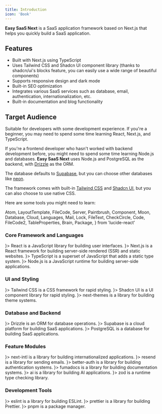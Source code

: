 ```yaml
---
title: Introduction
icon: 'Book'
---
```


**Easy SaaS Next** is a SaaS application framework based on Next.js that helps you quickly build a SaaS application.

## Features

- Built with Next.js using TypeScript
- Uses Tailwind CSS and Shadcn UI component library (thanks to shadcn/ui's blocks feature, you can easily use a wide range of beautiful components)
- Supports responsive design and dark mode
- Built-in SEO optimization
- Integrates various SaaS services such as database, email, authentication, internationalization, etc.
- Built-in documentation and blog functionality

## Target Audience

Suitable for developers with some development experience. If you're a beginner, you may need to spend some time learning React, Next.js, and TypeScript.

If you're a frontend developer who hasn't worked with backend development before, you might need to spend some time learning Node.js and databases. **Easy SaaS Next** uses Node.js and PostgreSQL as the backend, with [Drizzle](https://orm.drizzle.team/) as the ORM.

The database defaults to [Supabase](https://supabase.com/), but you can choose other databases like [neon](https://neon.tech/).

The framework comes with built-in [Tailwind CSS](https://tailwindcss.com/) and [Shadcn UI](https://ui.shadcn.com/), but you can also choose to use native CSS.

Here are some tools you might need to learn:

  Atom,
  LayoutTemplate,
  FileCode,
  Server,
  Paintbrush,
  Component,
  Moon,
  Database,
  Cloud,
  Languages,
  Mail,
  Lock,
  FileText,
  CheckCircle,
  Code,
  FileCode2,
  TableProperties,
  Brain,
  Package,
} from 'lucide-react'

### Core Framework and Languages

<Cards>
  <Card href="https://react.dev/" title="React" icon={<Atom />}>
    React is a JavaScript library for building user interfaces.
  </Card>
  <Card href="https://nextjs.org/" title="Next.js" icon={<LayoutTemplate />}>
    Next.js is a React framework for building server-side rendered (SSR) and static websites.
  </Card>
  <Card href="https://www.typescriptlang.org/" title="TypeScript" icon={<FileCode />}>
    TypeScript is a superset of JavaScript that adds a static type system.
  </Card>
  <Card href="https://nodejs.org/" title="Node.js" icon={<Server />}>
    Node.js is a JavaScript runtime for building server-side applications.
  </Card>
</Cards>

### UI and Styling

<Cards>
  <Card href="https://tailwindcss.com/" title="Tailwind CSS" icon={<Paintbrush />}>
    Tailwind CSS is a CSS framework for rapid styling.
  </Card>
  <Card href="https://ui.shadcn.com/" title="Shadcn UI" icon={<Component />}>
    Shadcn UI is a UI component library for rapid styling.
  </Card>
  <Card href="https://next-themes.com/" title="next-themes" icon={<Moon />}>
    next-themes is a library for building theme systems.
  </Card>
</Cards>

### Database and Backend

<Cards>
  <Card href="https://orm.drizzle.team/" title="Drizzle" icon={<Database />}>
    Drizzle is an ORM for database operations.
  </Card>
  <Card href="https://supabase.com/" title="Supabase" icon={<Cloud />}>
    Supabase is a cloud platform for building SaaS applications.
  </Card>
  <Card href="https://www.postgresql.org/" title="PostgreSQL" icon={<TableProperties />}>
    PostgreSQL is a database for building SaaS applications.
  </Card>
</Cards>

### Feature Modules

<Cards>
  <Card href="https://next-intl-docs.vercel.app/" title="next-intl" icon={<Languages />}>
    next-intl is a library for building internationalized applications.
  </Card>
  <Card href="https://resend.com/" title="resend" icon={<Mail />}>
    resend is a library for sending emails.
  </Card>
  <Card href="https://better-auth.com/" title="better-auth" icon={<Lock />}>
    better-auth is a library for building authentication systems.
  </Card>
  <Card href="https://fumadocs.com/" title="fumadocs-core" icon={<FileText />}>
    fumadocs is a library for building documentation systems.
  </Card>
  <Card href="https://ai.com/" title="ai" icon={<Brain />}>
    ai is a library for building AI applications.
  </Card>
  <Card href="https://zod.dev/" title="zod" icon={<CheckCircle />}>
    zod is a runtime type checking library.
  </Card>
</Cards>

### Development Tools

<Cards>
  <Card href="https://eslint.org/" title="eslint" icon={<Code />}>
    eslint is a library for building ESLint.
  </Card>
  <Card href="https://prettier.io/" title="prettier" icon={<FileCode2 />}>
    prettier is a library for building Prettier.
  </Card>
  <Card href="https://pnpm.io/" title="pnpm" icon={<Package />}>
    pnpm is a package manager.
  </Card>
</Cards>
